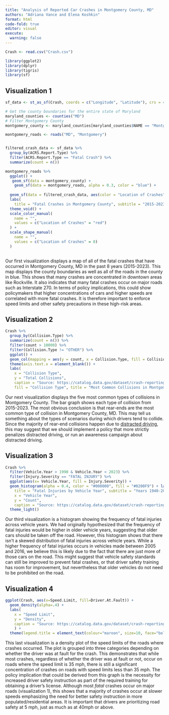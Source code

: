 ```yaml
---
title: "Analysis of Reported Car Crashes in Montgomery County, MD"
authors: "Adriana Vance and Elena Koshkin"
format: html
code-fold: true
editor: visual
execute: 
  warning: false 
---
```


```r
Crash <- read.csv("Crash.csv")

library(ggplot2)
library(dplyr)
library(tigris)
library(sf)

```

## Visualization 1

```r
sf_data <- st_as_sf(Crash, coords = c("Longitude", "Latitude"), crs = 4326)

# Get the county boundaries for the entire state of Maryland
maryland_counties <- counties("MD")
# Filter Montgomery County
montgomery_county <- maryland_counties[maryland_counties$NAME == "Montgomery", ]

montgomery_roads <- roads("MD", "Montgomery")


filtered_crash_data <- sf_data %>%
  group_by(ACRS.Report.Type) %>%
  filter(ACRS.Report.Type == "Fatal Crash") %>%
  summarize(count = n())

montgomery_roads %>%
  ggplot() + 
   geom_sf(data = montgomery_county) +
    geom_sf(data = montgomery_roads, alpha = 0.3, color = "blue") +
  
  geom_sf(data = filtered_crash_data, aes(color = "Location of Crashes", shape = "Location of Crashes")) + 
  labs(
    title = "Fatal Crashes in Montgomery County", subtitle = "2015-2023", caption = "Source: https://catalog.data.gov/dataset/crash-reporting-drivers-data") + 
  theme_void() + 
  scale_color_manual(
    name = "",
    values = c("Location of Crashes" = "red")
  ) + 
  scale_shape_manual(
    name = "",
    values = c("Location of Crashes" = 8) 
  )
  
```

Our first visualization displays a map of all of the fatal crashes that have occurred in Montgomery County, MD in the past 8 years (2015-2023). This map displays the county boundaries as well as all of the roads in the county in blue. This shows that many crashes are concentrated in downtown areas like Rockville. It also indicates that many fatal crashes occur on major roads such as Interstate 270. In terms of policy implications, this could show policymakers that higher concentrations of cars and higher speeds are correlated with more fatal crashes. It is therefore important to enforce speed limits and other safety precautions in these high-risk areas.

## Visualization 2

```r

Crash %>%
  group_by(Collision.Type) %>%
  summarize(count = n()) %>%
  filter(count > 10000) %>%
  filter(Collision.Type != "OTHER") %>%
  ggplot() + 
  geom_col(mapping = aes(y = count, x = Collision.Type, fill = Collision.Type), alpha = 0.5) + 
  theme(axis.text.x = element_blank()) + 
  labs(
    x = "Collision Type",
    y = "Total Collisions",
    caption = "Source: https://catalog.data.gov/dataset/crash-reporting-drivers-data ", 
    fill = "Collision Type", title = "Most Common Collisions in Montgomery County", subtitle = "Totals from 2015-2023")

```

Our next visualization displays the five most common types of collisions in Montgomery County. The bar graph shows each type of collision from 2015-2023. The most obvious conclusion is that rear-ends are the most common type of collision in Montgomery County, MD. This may tell us something about the types of scenarios during which drivers tend to collide. Since the majority of rear-end collisions happen due to [distracted driving](https://www.daveabels.com/rear-end-collisions-frequent-type-collision/#:~:text=A%20report%20from%20the%20National%20Transportation%20Safety%20Board%20found%20that,stop%20to%20avoid%20a%20collision.), this may suggest that we should implement a policy that more strictly penalizes distracted driving, or run an awareness campaign about distracted driving.

## Visualization 3

```r

Crash %>%
  filter(Vehicle.Year > 1990 & Vehicle.Year < 2023) %>%
  filter(Injury.Severity == "FATAL INJURY") %>% 
  ggplot(aes(x= Vehicle.Year, fill = Injury.Severity)) +
  geom_histogram(alpha = 0.4, color = "#000000", fill = "#0200F9") + labs(
    title = "Fatal Injuries by Vehicle Year", subtitle = "Years 1940-2023",
    x = "Vehicle Year", 
    y = "Count", 
    caption = "Source: https://catalog.data.gov/dataset/crash-reporting-drivers-data") + 
  theme_light()
```
Our third visualization is a histogram showing the frequency of fatal injuries across vehicle years. We had originally hypothesized that the frequency of fatal injuries would be higher in older vehicle years, suggesting that older cars should be taken off the road. However, this histogram shows that there isn't a skewed distribution of fatal injuries across vehicle years. While a higher frequency of fatal injuries occurs in vehicles made between 2005 and 2016, we believe this is likely due to the fact that there are just more of those cars on the road. This might suggest that vehicle safety standards can still be improved to prevent fatal crashes, or that driver safety training has room for improvement, but nevertheless that older vehicles do not need to be prohibited on the road.

## Visualization 4

```r

ggplot(Crash, aes(x=Speed.Limit, fill=Driver.At.Fault)) +
  geom_density(alpha=.4) +
  labs(
    x = "Speed Limit",
    y = "Density",
    caption = "Source: https://catalog.data.gov/dataset/crash-reporting-drivers-data", fill = "Driver at Fault", title = "Speed Limits by Driver at Fault", subtitle = "Across Crashes"
    ) + 
  theme(legend.title = element_text(colour="maroon", size=10, face="bold"))
```
This last visualization is a density plot of the speed limits of the roads where crashes occurred. The plot is grouped into three categories depending on whether the driver was at fault for the crash. This demonstrates that while most crashes, regardless of whether the driver was at fault or not, occur on roads where the speed limit is 35 mph, there is still a significant concentration of crashes on roads with speed limits less than 35 mph. The policy implication that could be derived from this graph is the necessity for increased driver safety instruction as part of the required training for obtaining a driver's license. Although most *fatal* crashes occur on major roads (visualization 1), this shows that a majority of crashes occur at slower speeds emphasizing the need for better safety instruction in more populated/residential areas. It is important that drivers are prioritizing road safety at 5 mph, just as much as at 40mph or above. 
